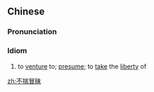 ==Chinese==
{{zh-forms|type=22}}

===Pronunciation===
{{zh-pron
|m=不chuǎimàomèi
|cat=cy
}}

===Idiom===
{{zh-idiom}}

# to [[venture]] to; [[presume]]; to [[take]] the [[liberty]] of

[[zh:不揣冒昧]]